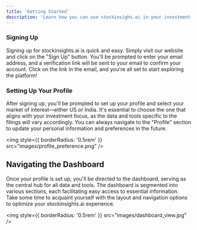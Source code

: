 ```yaml
---
title: 'Getting Started'
description: 'Learn how you can use stockinsighs.ai in your investment journey'
---
```


### Signing Up

Signing up for stockinsights.ai is quick and easy. Simply visit our website and click on the "Sign Up" button. You'll be prompted to enter your email address, and a verification link will be sent to your email to confirm your account. Click on the link in the email, and you're all set to start exploring the platform!

### Setting Up Your Profile

After signing up, you'll be prompted to set up your profile and select your market of interest—either US or India. It's essential to choose the one that aligns with your investment focus, as the data and tools specific to the filings will vary accordingly. You can always navigate to the "Profile" section to update your personal information and preferences in the future.

<img
  style={{ borderRadius: '0.5rem' }}
  src="images/profile_preference.png"
/>

## Navigating the Dashboard

Once your profile is set up, you'll be directed to the dashboard, serving as the central hub for all data and tools. The dashboard is segmented into various sections, each facilitating easy access to essential information. Take some time to acquaint yourself with the layout and navigation options to optimize your stockinsights.ai experience.

<img
  style={{ borderRadius: '0.5rem' }}
  src="images/dashboard_view.jpg"
/>